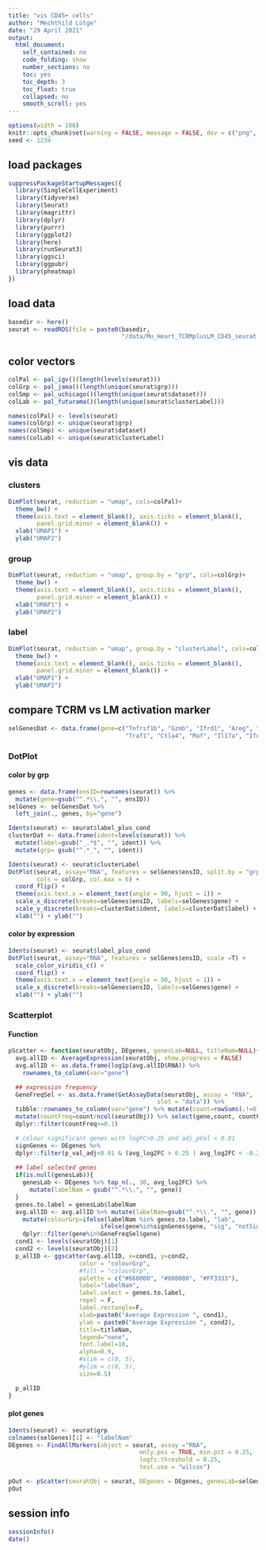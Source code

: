 ```yaml
---
title: "vis CD45+ cells"
author: "Mechthild Lütge"
date: "29 April 2021"
output:
  html_document:
    self_contained: no
    code_folding: show
    number_sections: no
    toc: yes
    toc_depth: 3
    toc_float: true
    collapsed: no
    smooth_scroll: yes
---
```


```r
options(width = 100)
knitr::opts_chunk$set(warning = FALSE, message = FALSE, dev = c("png", "pdf"))
seed <- 1234
```


## load packages
```r
suppressPackageStartupMessages({
  library(SingleCellExperiment)
  library(tidyverse)
  library(Seurat)
  library(magrittr)
  library(dplyr)
  library(purrr)
  library(ggplot2)
  library(here)
  library(runSeurat3)
  library(ggsci)
  library(ggpubr)
  library(pheatmap)
})

```


## load data
```r

basedir <- here()
seurat <- readRDS(file = paste0(basedir,
                                "/data/Mu_Heart_TCRMplusLM_CD45_seurat.rds"))


```


## color vectors
```r

colPal <- pal_igv()(length(levels(seurat)))
colGrp <- pal_jama()(length(unique(seurat$grp)))
colSmp <- pal_uchicago()(length(unique(seurat$dataset)))
colLab <- pal_futurama()(length(unique(seurat$clusterLabel)))

names(colPal) <- levels(seurat)
names(colGrp) <- unique(seurat$grp)
names(colSmp) <- unique(seurat$dataset)
names(colLab) <- unique(seurat$clusterLabel)
```


## vis data {.tabset}
### clusters
```r
DimPlot(seurat, reduction = "umap", cols=colPal)+
  theme_bw() +
  theme(axis.text = element_blank(), axis.ticks = element_blank(), 
        panel.grid.minor = element_blank()) +
  xlab("UMAP1") +
  ylab("UMAP2")


```

### group
```r

DimPlot(seurat, reduction = "umap", group.by = "grp", cols=colGrp)+
  theme_bw() +
  theme(axis.text = element_blank(), axis.ticks = element_blank(), 
        panel.grid.minor = element_blank()) +
  xlab("UMAP1") +
  ylab("UMAP2")

```

### label
```r

DimPlot(seurat, reduction = "umap", group.by = "clusterLabel", cols=colLab)+
  theme_bw() +
  theme(axis.text = element_blank(), axis.ticks = element_blank(), 
        panel.grid.minor = element_blank()) +
  xlab("UMAP1") +
  ylab("UMAP2")

```

## compare TCRM vs LM activation marker {.tabset}
```r

selGenesDat <- data.frame(gene=c("Tnfrsf1b", "Gzmb", "Ifrd1", "Areg", "Icos",
                                 "Traf1", "Ctla4", "Maf", "Il17a", "Ifng"))

```


### DotPlot {.tabset}
#### color by grp
```r

genes <- data.frame(ensID=rownames(seurat)) %>%
  mutate(gene=gsub("^.*\\.", "", ensID))
selGenes <- selGenesDat %>% 
  left_join(., genes, by="gene")

Idents(seurat) <- seurat$label_plus_cond
clusterDat <- data.frame(ident=levels(seurat)) %>%
  mutate(label=gsub("_.*$", "", ident)) %>% 
  mutate(grp= gsub("^.*_", "", ident))

Idents(seurat) <- seurat$clusterLabel
DotPlot(seurat, assay="RNA", features = selGenes$ensID, split.by = "grp",
        cols = colGrp, col.max = 6) +
  coord_flip() +
  theme(axis.text.x = element_text(angle = 90, hjust = 1)) +
  scale_x_discrete(breaks=selGenes$ensID, labels=selGenes$gene) +
  scale_y_discrete(breaks=clusterDat$ident, labels=clusterDat$label) +
  xlab("") + ylab("")


```


#### color by expression
```r


Idents(seurat) <- seurat$label_plus_cond
DotPlot(seurat, assay="RNA", features = selGenes$ensID, scale =T) +
  scale_color_viridis_c() +
  coord_flip() +
  theme(axis.text.x = element_text(angle = 90, hjust = 1)) +
  scale_x_discrete(breaks=selGenes$ensID, labels=selGenes$gene) +
  xlab("") + ylab("")

```

### Scatterplot
#### Function
```r

pScatter <- function(seuratObj, DEgenes, genesLab=NULL, titleNam=NULL){
  avg.allID <- AverageExpression(seuratObj, show.progress = FALSE)
  avg.allID <- as.data.frame(log1p(avg.allID$RNA)) %>% 
    rownames_to_column(var="gene")

  ## expression frequency
  GeneFreqSel <- as.data.frame(GetAssayData(seuratObj, assay = "RNA",
                                          slot = "data")) %>%
  tibble::rownames_to_column(var="gene") %>% mutate(count=rowSums(.!=0)-1) %>%
  mutate(countFreq=count/ncol(seuratObj)) %>% select(gene,count, countFreq) %>%
  dplyr::filter(countFreq>=0.1)

  # colour significant genes with logFC>0.25 and adj_pVal < 0.01
  signGenes <- DEgenes %>% 
  dplyr::filter(p_val_adj<0.01 & (avg_log2FC > 0.25 | avg_log2FC < -0.25)) 
  
  ## label selected genes
  if(is.null(genesLab)){
    genesLab <- DEgenes %>% top_n(., 30, avg_log2FC) %>% 
      mutate(labelNam = gsub("^.*\\.", "", gene))
  }
  genes.to.label = genesLab$labelNam
  avg.allID <- avg.allID %>% mutate(labelNam=gsub("^.*\\.", "", gene)) %>%
    mutate(colourGrp=ifelse(labelNam %in% genes.to.label, "lab",
                          ifelse(gene%in%signGenes$gene, "sig", "notSig"))) %>%
    dplyr::filter(gene%in%GeneFreqSel$gene)
  cond1 <- levels(seuratObj)[1]
  cond2 <- levels(seuratObj)[2]
  p_allID <- ggscatter(avg.allID, x=cond1, y=cond2,
                    color = "colourGrp",
                    #fill = "colourGrp",
                    palette = c("#660000", "#808080", "#FF3333"),
                    label="labelNam",
                    label.select = genes.to.label,
                    repel = F,
                    label.rectangle=F,
                    xlab=paste0("Average Expression ", cond1),
                    ylab = paste0("Average Expression ", cond2),
                    title=titleNam,
                    legend="none",
                    font.label=10,
                    alpha=0.9,
                    #xlim = c(0, 5),
                    #ylim = c(0, 5),
                    size=0.5)

  p_allID 
}


```

#### plot genes

```r

Idents(seurat) <- seurat$grp
colnames(selGenes)[1] <- "labelNam"
DEgenes <- FindAllMarkers(object = seurat, assay ="RNA",
                                     only.pos = TRUE, min.pct = 0.25,
                                     logfc.threshold = 0.25,
                                     test.use = "wilcox")

pOut <- pScatter(seuratObj = seurat, DEgenes = DEgenes, genesLab=selGenes)
pOut
```


## session info
```r
sessionInfo()
date()
```




